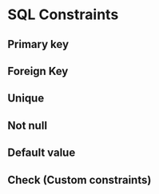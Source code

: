 # SQL Constraints

## Primary key

## Foreign Key

## Unique

## Not null

## Default value

## Check (Custom constraints)

